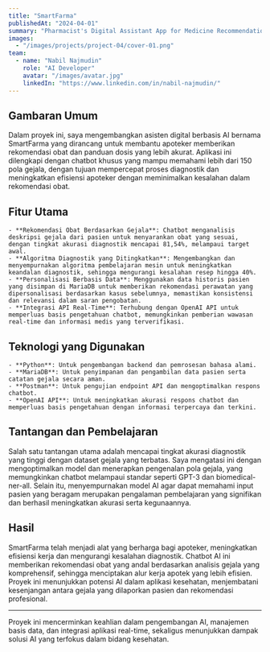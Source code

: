 ```yaml
---
title: "SmartFarma"
publishedAt: "2024-04-01"
summary: "Pharmacist's Digital Assistant App for Medicine Recommendations and Dosages."
images:
  - "/images/projects/project-04/cover-01.png"
team:
  - name: "Nabil Najmudin"
    role: "AI Developer"
    avatar: "/images/avatar.jpg"
    linkedIn: "https://www.linkedin.com/in/nabil-najmudin/"
---
```


## Gambaran Umum

Dalam proyek ini, saya mengembangkan asisten digital berbasis AI bernama SmartFarma yang dirancang untuk membantu apoteker memberikan rekomendasi obat dan panduan dosis yang lebih akurat. Aplikasi ini dilengkapi dengan chatbot khusus yang mampu memahami lebih dari 150 pola gejala, dengan tujuan mempercepat proses diagnostik dan meningkatkan efisiensi apoteker dengan meminimalkan kesalahan dalam rekomendasi obat.

## Fitur Utama

    - **Rekomendasi Obat Berdasarkan Gejala**: Chatbot menganalisis deskripsi gejala dari pasien untuk menyarankan obat yang sesuai, dengan tingkat akurasi diagnostik mencapai 81,54%, melampaui target awal.
    - **Algoritma Diagnostik yang Ditingkatkan**: Mengembangkan dan menyempurnakan algoritma pembelajaran mesin untuk meningkatkan keandalan diagnostik, sehingga mengurangi kesalahan resep hingga 40%.
    - **Personalisasi Berbasis Data**: Menggunakan data historis pasien yang disimpan di MariaDB untuk memberikan rekomendasi perawatan yang dipersonalisasi berdasarkan kasus sebelumnya, memastikan konsistensi dan relevansi dalam saran pengobatan.
    - **Integrasi API Real-Time**: Terhubung dengan OpenAI API untuk memperluas basis pengetahuan chatbot, memungkinkan pemberian wawasan real-time dan informasi medis yang terverifikasi.

## Teknologi yang Digunakan

    - **Python**: Untuk pengembangan backend dan pemrosesan bahasa alami.
    - **MariaDB**: Untuk penyimpanan dan pengambilan data pasien serta catatan gejala secara aman.
    - **Postman**: Untuk pengujian endpoint API dan mengoptimalkan respons chatbot.
    - **OpenAI API**: Untuk meningkatkan akurasi respons chatbot dan memperluas basis pengetahuan dengan informasi terpercaya dan terkini.

## Tantangan dan Pembelajaran

Salah satu tantangan utama adalah mencapai tingkat akurasi diagnostik yang tinggi dengan dataset gejala yang terbatas. Saya mengatasi ini dengan mengoptimalkan model dan menerapkan pengenalan pola gejala, yang memungkinkan chatbot melampaui standar seperti GPT-3 dan biomedical-ner-all. Selain itu, menyempurnakan model AI agar dapat memahami input pasien yang beragam merupakan pengalaman pembelajaran yang signifikan dan berhasil meningkatkan akurasi serta kegunaannya.

## Hasil

SmartFarma telah menjadi alat yang berharga bagi apoteker, meningkatkan efisiensi kerja dan mengurangi kesalahan diagnostik. Chatbot AI ini memberikan rekomendasi obat yang andal berdasarkan analisis gejala yang komprehensif, sehingga menciptakan alur kerja apotek yang lebih efisien. Proyek ini menunjukkan potensi AI dalam aplikasi kesehatan, menjembatani kesenjangan antara gejala yang dilaporkan pasien dan rekomendasi profesional.

---

Proyek ini mencerminkan keahlian dalam pengembangan AI, manajemen basis data, dan integrasi aplikasi real-time, sekaligus menunjukkan dampak solusi AI yang terfokus dalam bidang kesehatan.
